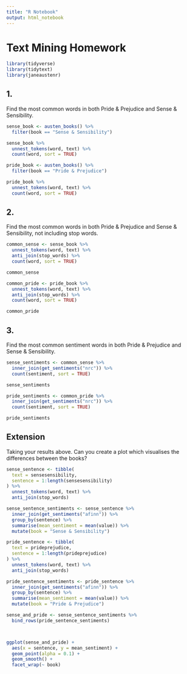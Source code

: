 ```yaml
---
title: "R Notebook"
output: html_notebook
---
```


# Text Mining Homework

```r
library(tidyverse)
library(tidytext)
library(janeaustenr)
```

## 1.

Find the most common words in both Pride & Prejudice and Sense & Sensibility.

```r
sense_book <- austen_books() %>% 
  filter(book == "Sense & Sensibility") 

sense_book %>% 
  unnest_tokens(word, text) %>% 
  count(word, sort = TRUE)
```

```r
pride_book <- austen_books() %>% 
  filter(book == "Pride & Prejudice") 

pride_book %>% 
  unnest_tokens(word, text) %>% 
  count(word, sort = TRUE)
```

## 2.

Find the most common words in both Pride & Prejudice and Sense & Sensibility, not including stop words.

```r
common_sense <- sense_book %>% 
  unnest_tokens(word, text) %>% 
  anti_join(stop_words) %>% 
  count(word, sort = TRUE)

common_sense
```

```r
common_pride <- pride_book %>% 
  unnest_tokens(word, text) %>% 
  anti_join(stop_words) %>% 
  count(word, sort = TRUE)

common_pride
```

## 3.

Find the most common sentiment words in both Pride & Prejudice and Sense & Sensibility.

```r
sense_sentiments <- common_sense %>% 
  inner_join(get_sentiments("nrc")) %>% 
  count(sentiment, sort = TRUE)

sense_sentiments
```

```r
pride_sentiments <- common_pride %>% 
  inner_join(get_sentiments("nrc")) %>% 
  count(sentiment, sort = TRUE)

pride_sentiments
```

## Extension

Taking your results above. Can you create a plot which visualises the differences between the books?

```r
sense_sentence <- tibble(
  text = sensesensibility,
  sentence = 1:length(sensesensibility)
) %>% 
  unnest_tokens(word, text) %>% 
  anti_join(stop_words)

sense_sentence_sentiments <- sense_sentence %>%  
  inner_join(get_sentiments("afinn")) %>% 
  group_by(sentence) %>% 
  summarise(mean_sentiment = mean(value)) %>% 
  mutate(book = "Sense & Sensibility")
```

```r
pride_sentence <- tibble(
  text = prideprejudice,
  sentence = 1:length(prideprejudice)
) %>% 
  unnest_tokens(word, text) %>% 
  anti_join(stop_words)

pride_sentence_sentiments <- pride_sentence %>%  
  inner_join(get_sentiments("afinn")) %>% 
  group_by(sentence) %>% 
  summarise(mean_sentiment = mean(value)) %>% 
  mutate(book = "Pride & Prejudice")
```

```r
sense_and_pride <- sense_sentence_sentiments %>% 
  bind_rows(pride_sentence_sentiments) 



ggplot(sense_and_pride) +
  aes(x = sentence, y = mean_sentiment) +
  geom_point(alpha = 0.1) +
  geom_smooth() +
  facet_wrap(~ book)
```
